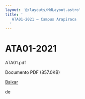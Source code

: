 ```yaml
---
layout: '@/layouts/MdLayout.astro'
title: '
   ATA01-2021 — Campus Arapiraca
  '
---
```




ATA01-2021
==========












 ATA01.pdf
   

 Documento PDF
 (857.0KB)
 

[Baixar](https://arapiraca.ufal.br/graduacao/ciencia-da-computacao/documentos/atas-do-colegiado-e-nde/nde/ata01.pdf/@@download/file/ATA01.pdf) 



























 de
 

















